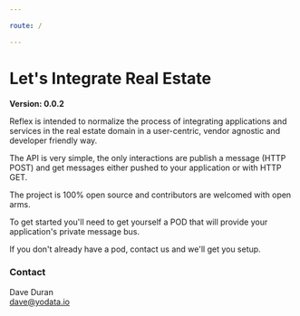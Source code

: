 ```yaml
---

route: /

---
```



# Let&#x27;s Integrate Real Estate

**Version: 0.0.2**

Reflex is intended to normalize the process of integrating applications and services
in the real estate domain in a user-centric, vendor agnostic and developer friendly
way.

The API is very simple, the only interactions are publish a message (HTTP POST) and get messages either pushed to your 
application or with HTTP GET.

The project is 100% open source and contributors are welcomed with open arms.

To get started you'll need to get yourself a POD that will provide your application's private message bus.

If you don't already have a pod, contact us and we'll get you setup.


### Contact
Dave Duran<br />
dave@yodata.io<br />
<br />

